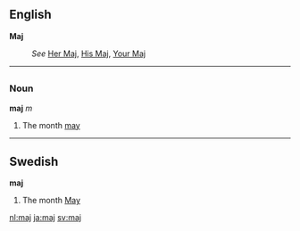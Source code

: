 ==English==
'''Maj'''

:''See'' [[Her Maj]], [[His Maj]], [[Your Maj]]


----
=={{pl}}==
===Noun===
'''maj''' ''m''
#The month [[may]]

----
==Swedish==
'''maj'''

#The month [[May]]

[[nl:maj]]
[[ja:maj]]
[[sv:maj]]